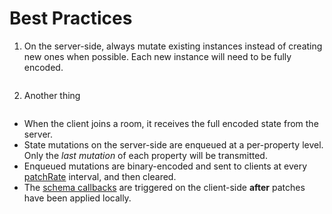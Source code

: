 # Best Practices

1. On the server-side, always mutate existing instances instead of creating new ones when possible. Each new instance will need to be fully encoded.

```ts filename="MyRoom.ts"
```

2. Another thing

``` ts filename="MyRoom.ts"
```

- When the client joins a room, it receives the full encoded state from the server.
- State mutations on the server-side are enqueued at a per-property level. Only the _last mutation_ of each property will be transmitted.
- Enqueued mutations are binary-encoded and sent to clients at every [patchRate](/server/room/#patchrate-number) interval, and then cleared.
- The [schema callbacks](/state/callbacks) are triggered on the client-side **after** patches have been applied locally.